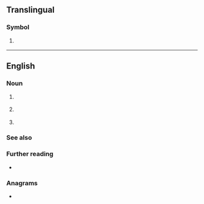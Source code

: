 ==Translingual==

===Symbol===
{{mul-symbol}}

# {{ISO 3166|1|3|Malta}}
#: {{syn|mul|MT|qq1={{w|ISO 3166-1 alpha-2|alpha-2}}}}

----

==English==

===Noun===
{{en-noun|-}}

# {{lb|en|computing}} {{init of|en|multi-link trunking}}
#: {{cot|en|SMLT|DSMLT}}
# {{lb|en|computer graphics}} {{init of|en|Metropolis light transport}}
# {{initialism of|en|[[mesosphere]] and lower [[thermosphere]]}}
#: {{syn|en|nearspace|ignorosphere}}

===See also===
{{col3|en|
|SLPP
}}

===Further reading===
* {{pedia|lang=en|multi-link trunking}}

===Anagrams===
* {{anagrams|en|a=lmt|LTM|MTL|Mtl|Mtl.}}